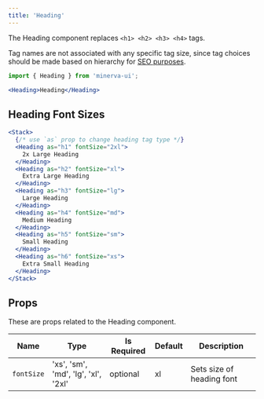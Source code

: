 ```yaml
---
title: 'Heading'
---
```


The Heading component replaces `<h1> <h2> <h3> <h4>` tags.

Tag names are not associated with any specific tag size, since tag choices should be made based on hierarchy for [SEO purposes](https://developer.mozilla.org/en-US/docs/Glossary/Semantics).

```js
import { Heading } from 'minerva-ui';
```

```jsx live
<Heading>Heading</Heading>
```

## Heading Font Sizes

```jsx live
<Stack>
  {/* use `as` prop to change heading tag type */}
  <Heading as="h1" fontSize="2xl">
    2x Large Heading
  </Heading>
  <Heading as="h2" fontSize="xl">
    Extra Large Heading
  </Heading>
  <Heading as="h3" fontSize="lg">
    Large Heading
  </Heading>
  <Heading as="h4" fontSize="md">
    Medium Heading
  </Heading>
  <Heading as="h5" fontSize="sm">
    Small Heading
  </Heading>
  <Heading as="h6" fontSize="xs">
    Extra Small Heading
  </Heading>
</Stack>
```

## Props

These are props related to the Heading component.

| Name       | Type                                | Is Required | Default | Description               |
| ---------- | ----------------------------------- | ----------- | ------- | ------------------------- |
| `fontSize` | 'xs', 'sm', 'md', 'lg', 'xl', '2xl' | optional    | xl      | Sets size of heading font |
